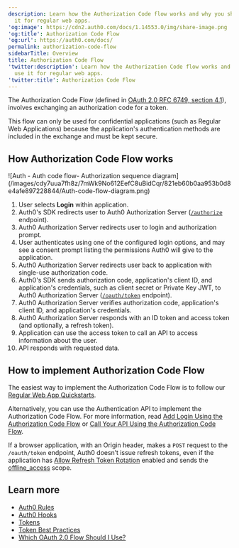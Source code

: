 ```yaml
---
description: Learn how the Authorization Code flow works and why you should use
  it for regular web apps.
'og:image': https://cdn2.auth0.com/docs/1.14553.0/img/share-image.png
'og:title': Authorization Code Flow
'og:url': https://auth0.com/docs/
permalink: authorization-code-flow
sidebarTitle: Overview
title: Authorization Code Flow
'twitter:description': Learn how the Authorization Code flow works and why you should
  use it for regular web apps.
'twitter:title': Authorization Code Flow
---
```

The Authorization Code Flow (defined in [OAuth 2.0 RFC 6749, section 4.1](https://tools.ietf.org/html/rfc6749#section-4.1)), involves exchanging an authorization code for a token.

This flow can only be used for confidential applications (such as Regular Web Applications) because the application's authentication methods are included in the exchange and must be kept secure.

## How Authorization Code Flow works

<Frame>![Auth - Auth code flow- Authorization sequence diagram](/images/cdy7uua7fh8z/7mWk9No612EefC8uBidCqr/821eb60b0aa953b0d8e4afe897228844/Auth-code-flow-diagram.png)</Frame>

1. User selects **Login** within application.
2. Auth0's SDK redirects user to Auth0 Authorization Server ([`/authorize`](https://auth0.com/docs/api/authentication/authorization-code-flow/authorize-application) endpoint).
3. Auth0 Authorization Server redirects user to login and authorization prompt.
4. User authenticates using one of the configured login options, and may see a consent prompt listing the permissions Auth0 will give to the application.
5. Auth0 Authorization Server redirects user back to application with single-use authorization code.
6. Auth0's SDK sends authorization code, application's client ID, and application's credentials, such as client secret or Private Key JWT, to Auth0 Authorization Server ([`/oauth/token`](https://auth0.com/docs/api/authentication/authorization-code-flow/get-token) endpoint).
7. Auth0 Authorization Server verifies authorization code, application's client ID, and application's credentials.
8. Auth0 Authorization Server responds with an ID token and access token (and optionally, a refresh token).
9. Application can use the access token to call an API to access information about the user.
10. API responds with requested data.

## How to implement Authorization Code Flow

The easiest way to implement the Authorization Code Flow is to follow our [Regular Web App Quickstarts](/docs/quickstart/webapp).

Alternatively, you can use the Authentication API to implement the Authorization Code Flow. For more information, read [Add Login Using the Authorization Code Flow](/docs/get-started/authentication-and-authorization-flow/authorization-code-flow/add-login-auth-code-flow) or [Call Your API Using the Authorization Code Flow](/docs/get-started/authentication-and-authorization-flow/authorization-code-flow/call-your-api-using-the-authorization-code-flow).

<Callout icon="file-lines" color="#0EA5E9" iconType="regular">

If a browser application, with an Origin header, makes a `POST` request to the `/oauth/token` endpoint, Auth0 doesn’t issue refresh tokens, even if the application has [Allow Refresh Token Rotation](/docs/secure/tokens/refresh-tokens/configure-refresh-token-rotation) enabled and sends the [offline_access](/docs/secure/tokens/refresh-tokens/configure-refresh-token-rotation#configure-with-the-auth0-spa-sdk) scope.

</Callout>

## Learn more

* [Auth0 Rules](/docs/customize/rules)
* [Auth0 Hooks](/docs/customize/hooks)
* [Tokens](/docs/secure/tokens)
* [Token Best Practices](/docs/secure/tokens/token-best-practices)
* [Which OAuth 2.0 Flow Should I Use?](/docs/get-started/authentication-and-authorization-flow/which-oauth-2-0-flow-should-i-use)